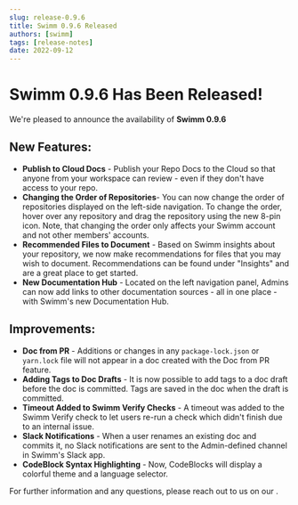 ```yaml
---
slug: release-0.9.6
title: Swimm 0.9.6 Released
authors: [swimm] 
tags: [release-notes]
date: 2022-09-12
---
```


# Swimm 0.9.6 Has Been Released!

We're pleased to announce the availability of **Swimm 0.9.6**<SwimmMoji text="release"/>

<SwimmReleaseBlogPost version="0.9.6" />

<SwimmReleaseVideo version="0.9.6" />

## New Features:
- **Publish to Cloud Docs** - Publish your Repo Docs to the Cloud so that anyone from your workspace can review - even if they don't have access to your repo.
- **Changing the Order of Repositories**- You can now change the order of repositories displayed on the left-side navigation. To change the order, hover over any repository and drag the repository using the new 8-pin icon. Note, that changing the order only affects your Swimm account and not other members' accounts.
- **Recommended Files to Document** - Based on Swimm insights about your repository, we now make recommendations for files that you may wish to document. Recommendations can be found under "Insights" and are a great place to get started. 
- **New Documentation Hub** - Located on the left navigation panel, Admins can now add links to other documentation sources - all in one place - with Swimm's new Documentation Hub. 

## Improvements:
- **Doc from PR** - Additions or changes in any `package-lock.json` or `yarn.lock` file will not appear in a doc created with the Doc from PR feature.
- **Adding Tags to Doc Drafts** - It is now possible to add tags to a doc draft before the doc is committed. Tags are saved in the doc when the draft is committed.
- **Timeout Added to Swimm Verify Checks** - A timeout was added to the Swimm Verify check to let users re-run a check which didn't finish due to an internal issue.  
- **Slack Notifications** - When a user renames an existing doc and commits it, no Slack notifications are sent to the Admin-defined channel in Swimm's Slack app.
- **CodeBlock Syntax Highlighting** - Now, CodeBlocks will display a colorful theme and a language selector.


For further information and any questions, please reach out to us on our <SwimmLink target="slack" />.

<SwimmReleaseTweet version="0.9.6" />

